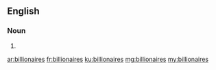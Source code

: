 ==English==

===Noun===
{{head|en}}

# {{plural of|billionaire}}

[[ar:billionaires]]
[[fr:billionaires]]
[[ku:billionaires]]
[[mg:billionaires]]
[[my:billionaires]]